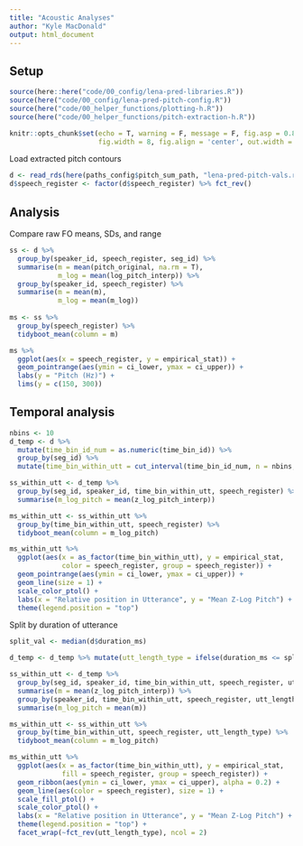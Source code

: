 ```yaml
---
title: "Acoustic Analyses"
author: "Kyle MacDonald"
output: html_document
---
```


## Setup 

```r
source(here::here("code/00_config/lena-pred-libraries.R"))
source(here("code/00_config/lena-pred-pitch-config.R"))
source(here("code/00_helper_functions/plotting-h.R"))
source(here("code/00_helper_functions/pitch-extraction-h.R"))

knitr::opts_chunk$set(echo = T, warning = F, message = F, fig.asp = 0.8, 
                      fig.width = 8, fig.align = 'center', out.width = "80%")
```

Load extracted pitch contours

```r
d <- read_rds(here(paths_config$pitch_sum_path, "lena-pred-pitch-vals.rds"))
d$speech_register <- factor(d$speech_register) %>% fct_rev()
```

## Analysis

Compare raw FO means, SDs, and range 

```r
ss <- d %>% 
  group_by(speaker_id, speech_register, seg_id) %>% 
  summarise(m = mean(pitch_original, na.rm = T), 
            m_log = mean(log_pitch_interp)) %>% 
  group_by(speaker_id, speech_register) %>% 
  summarise(m = mean(m), 
            m_log = mean(m_log))
  
ms <- ss %>% 
  group_by(speech_register) %>% 
  tidyboot_mean(column = m)

ms %>% 
  ggplot(aes(x = speech_register, y = empirical_stat)) +
  geom_pointrange(aes(ymin = ci_lower, ymax = ci_upper)) +
  labs(y = "Pitch (Hz)") +
  lims(y = c(150, 300))
```

## Temporal analysis

```r
nbins <- 10
d_temp <- d %>% 
  mutate(time_bin_id_num = as.numeric(time_bin_id)) %>% 
  group_by(seg_id) %>% 
  mutate(time_bin_within_utt = cut_interval(time_bin_id_num, n = nbins, labels = F))

ss_within_utt <- d_temp %>% 
  group_by(seg_id, speaker_id, time_bin_within_utt, speech_register) %>% 
  summarise(m_log_pitch = mean(z_log_pitch_interp))

ms_within_utt <- ss_within_utt %>% 
  group_by(time_bin_within_utt, speech_register) %>% 
  tidyboot_mean(column = m_log_pitch) 

ms_within_utt %>% 
  ggplot(aes(x = as_factor(time_bin_within_utt), y = empirical_stat, 
             color = speech_register, group = speech_register)) +
  geom_pointrange(aes(ymin = ci_lower, ymax = ci_upper)) +
  geom_line(size = 1) +
  scale_color_ptol() +
  labs(x = "Relative position in Utterance", y = "Mean Z-Log Pitch") +
  theme(legend.position = "top")
```

Split by duration of utterance

```r
split_val <- median(d$duration_ms)

d_temp <- d_temp %>% mutate(utt_length_type = ifelse(duration_ms <= split_val, "short", "long"))

ss_within_utt <- d_temp %>% 
  group_by(seg_id, speaker_id, time_bin_within_utt, speech_register, utt_length_type) %>% 
  summarise(m = mean(z_log_pitch_interp)) %>% 
  group_by(speaker_id, time_bin_within_utt, speech_register, utt_length_type) %>%
  summarise(m_log_pitch = mean(m))

ms_within_utt <- ss_within_utt %>% 
  group_by(time_bin_within_utt, speech_register, utt_length_type) %>% 
  tidyboot_mean(column = m_log_pitch) 

ms_within_utt %>% 
  ggplot(aes(x = as_factor(time_bin_within_utt), y = empirical_stat, 
             fill = speech_register, group = speech_register)) +
  geom_ribbon(aes(ymin = ci_lower, ymax = ci_upper), alpha = 0.2) +
  geom_line(aes(color = speech_register), size = 1) +
  scale_fill_ptol() +
  scale_color_ptol() +
  labs(x = "Relative position in Utterance", y = "Mean Z-Log Pitch") +
  theme(legend.position = "top") +
  facet_wrap(~fct_rev(utt_length_type), ncol = 2)
```
